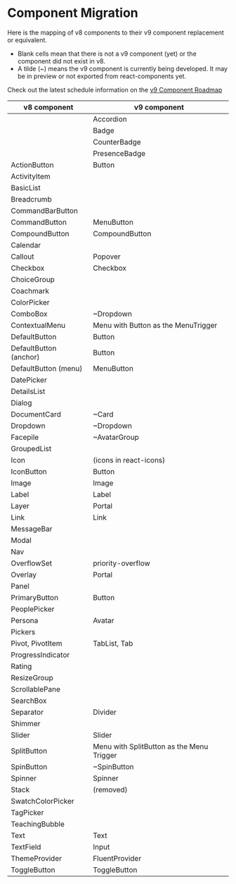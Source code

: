 
<Meta title="Concepts/Migration/from v8/Component Mapping" />

# Component Migration

Here is the mapping of v8 components to their v9 component replacement or equivalent.

- Blank cells mean that there is not a v9 component (yet) or the component did not exist in v8.
- A tilde (~) means the v9 component is currently being developed. It may be in preview or not exported from react-components yet.

Check out the latest schedule information on the [v9 Component Roadmap](https://github.com/microsoft/fluentui/wiki/Fluent-UI-React-v9-Component-Roadmap)

| v8 component           | v9 component                              |
| ---------------------- | ----------------------------------------- |
|                        | Accordion                                 |
|                        | Badge                                     |
|                        | CounterBadge                              |
|                        | PresenceBadge                             |
| ActionButton           | Button                                    |
| ActivityItem           |                                           |
| BasicList              |                                           |
| Breadcrumb             |                                           |
| CommandBarButton       |                                           |
| CommandButton          | MenuButton                                |
| CompoundButton         | CompoundButton                            |
| Calendar               |                                           |
| Callout                | Popover                                   |
| Checkbox               | Checkbox                                  |
| ChoiceGroup            |                                           |
| Coachmark              |                                           |
| ColorPicker            |                                           |
| ComboBox               | ~Dropdown                                 |
| ContextualMenu         | Menu with Button as the MenuTrigger       |
| DefaultButton          | Button                                    |
| DefaultButton (anchor) | Button                                    |
| DefaultButton (menu)   | MenuButton                                |
| DatePicker             |                                           |
| DetailsList            |                                           |
| Dialog                 |                                           |
| DocumentCard           | ~Card                                     |
| Dropdown               | ~Dropdown                                 |
| Facepile               | ~AvatarGroup                              |
| GroupedList            |                                           |
| Icon                   | (icons in react-icons)                    |
| IconButton             | Button                                    |
| Image                  | Image                                     |
| Label                  | Label                                     |
| Layer                  | Portal                                    |
| Link                   | Link                                      |
| MessageBar             |                                           |
| Modal                  |                                           |
| Nav                    |                                           |
| OverflowSet            | priority-overflow                         |
| Overlay                | Portal                                    |
| Panel                  |                                           |
| PrimaryButton          | Button                                    |
| PeoplePicker           |                                           |
| Persona                | Avatar                                    |
| Pickers                |                                           |
| Pivot, PivotItem       | TabList, Tab                              |
| ProgressIndicator      |                                           |
| Rating                 |                                           |
| ResizeGroup            |                                           |
| ScrollablePane         |                                           |
| SearchBox              |                                           |
| Separator              | Divider                                   |
| Shimmer                |                                           |
| Slider                 | Slider                                    |
| SplitButton            | Menu with SplitButton as the Menu Trigger |
| SpinButton             | ~SpinButton                               |
| Spinner                | Spinner                                   |
| Stack                  | (removed)                                 |
| SwatchColorPicker      |                                           |
| TagPicker              |                                           |
| TeachingBubble         |                                           |
| Text                   | Text                                      |
| TextField              | Input                                     |
| ThemeProvider          | FluentProvider                            |
| ToggleButton           | ToggleButton                              |
